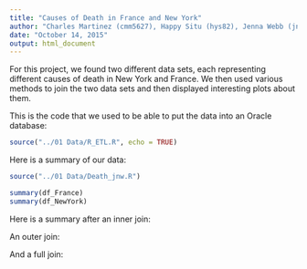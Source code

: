 ```yaml
---
title: "Causes of Death in France and New York"
author: "Charles Martinez (cmm5627), Happy Situ (hys82), Jenna Webb (jnw653)"
date: "October 14, 2015"
output: html_document
---
```


For this project, we found two different data sets, each representing different causes of death in New York and France. We then used various methods to join the two data sets and then displayed interesting plots about them.  

This is the code that we used to be able to put the data into an Oracle database:

```r
source("../01 Data/R_ETL.R", echo = TRUE)
```

Here is a summary of our data:
```r
source("../01 Data/Death_jnw.R")
```
```r
summary(df_France)
summary(df_NewYork)
```

Here is a summary after an inner join:

An outer join:

And a full join:

